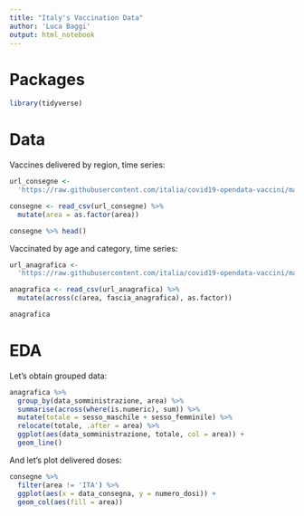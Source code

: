 ```yaml
---
title: "Italy's Vaccination Data"
author: 'Luca Baggi'
output: html_notebook
---
```


# Packages

```r
library(tidyverse)
```

# Data

Vaccines delivered by region, time series:

```r
url_consegne <-
  'https://raw.githubusercontent.com/italia/covid19-opendata-vaccini/master/dati/consegne-vaccini-latest.csv'

consegne <- read_csv(url_consegne) %>%
  mutate(area = as.factor(area))

consegne %>% head()
```

Vaccinated by age and category, time series:

```r
url_anagrafica <-
  'https://raw.githubusercontent.com/italia/covid19-opendata-vaccini/master/dati/somministrazioni-vaccini-latest.csv'

anagrafica <- read_csv(url_anagrafica) %>%
  mutate(across(c(area, fascia_anagrafica), as.factor))

anagrafica
```

# EDA

Let's obtain grouped data:

```r
anagrafica %>%
  group_by(data_somministrazione, area) %>%
  summarise(across(where(is.numeric), sum)) %>%
  mutate(totale = sesso_maschile + sesso_femminile) %>%
  relocate(totale, .after = area) %>%
  ggplot(aes(data_somministrazione, totale, col = area)) +
  geom_line()
```

And let's plot delivered doses:

```r
consegne %>%
  filter(area != 'ITA') %>%
  ggplot(aes(x = data_consegna, y = numero_dosi)) +
  geom_col(aes(fill = area))
```

